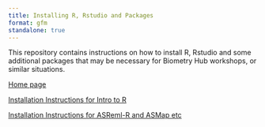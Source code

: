 ```yaml
---
title: Installing R, Rstudio and Packages
format: gfm
standalone: true
---
```


This repository contains instructions on how to install R, Rstudio and some additional packages that may be necessary for Biometry Hub workshops, or similar situations.

[Home page](https://biometryhub.github.io/installing-r/)

[Installation Instructions for Intro to R](https://biometryhub.github.io/installing-r/installing-r.html)

[Installation Instructions for ASReml-R and ASMap etc](https://biometryhub.github.io/installing-r/installing-asreml.html)
